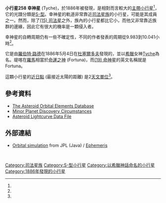 {{for|一颗可能的太陽系行星|堤喀 (假設行星)}}
{{Infobox planet
|width           = 25em
|background      = #FFFFC0 |name=258 幸神星 (Tyche)
 | discoverer=[[卡爾·特奧多爾·羅伯特·路德|羅伯特·路德]]
 | discovered= 1886年5月4日<ref name="jpldata">{{cite web
  |date=2011-04-01|title=JPL Small-Body Database Browser: 258 Tyche
  |url=http://ssd.jpl.nasa.gov/sbdb.cgi?sstr=Tyche
  |accessdate=2011-08-11}}</ref>
 | alt_names=''none''
 | named_after = [[Tyche|Tyche]]
 | mp_category=[[小行星帶|主帶小行星]] ([[司法星族|司法星族]])
 | epoch= 2011年8月27日 ([[儒略日|JD]] 2455800.5)
 | semimajor=2.614002415809747[[天文單位|AU]]
 | perihelion=2.076692683732296AU
 | aphelion=3.151312147887197AU
 | eccentricity=0.2055505874163497
 | period=1543.680449050752[[日|d]] (4.23 [[儒略年|a]])
 | inclination=14.30212365867427[[度|°]]
 | asc_node=207.6547760565616°
 | arg_peri=154.6541389931677°
 | mean_anomaly=98.83291784531782°
 | avg_speed=18.42 km/s
 | dimensions=65 km <ref name="IRAS">[http://www.psi.edu/pds/archive/astdata04/simps04/diamalb.tab Supplemental IRAS Minor Planet Survey] {{webarchive|url=https://web.archive.org/web/20060623213811/http://www.psi.edu/pds/archive/astdata04/simps04/diamalb.tab |date=2006-06-23 }}</ref>
 | mass=~4×10<sup>17</sup> ''(估計值)''
 | density=~2.7 g/cm³ ''(估計值)'' <ref name="Krasinsky">G. A. Krasinsky et al. ''Hidden Mass in the Asteroid Belt'', Icarus, Vol. 158, p. 98 (2002).</ref>
 | surface_grav=~0.025 m/s² ''(估計值)''
 | escape_velocity=~0.04 km/s ''(估計值)''
 | rotation=0.417 d (10.0 [[小時|h]]) <ref name="PDS">[http://www.psi.edu/pds/archive/lc.html PDS lightcurve data] {{webarchive|url=https://web.archive.org/web/20060614093519/http://www.psi.edu/pds/archive/lc.html |date=2006-06-14 }}</ref><ref name="Riccioli">D. Riccioli, C. Blanco, & M. Cigna ''[http://adsabs.harvard.edu/cgi-bin/nph-bib_query?bibcode=2001P%26SS...49..657R&db_key=AST&data_type=HTML&format=&high=444b66a47d18789 Rotational periods of asteroids II]'', Planetary and Space Science, Vol. 49,, p. 657 (2001).</ref>
 | spectral_type=[[S-型小行星|S-型]]
 | abs_magnitude=8.5
 | albedo=0.168 <ref name="IRAS"/>
 | single_temperature=~169 [[熱力學溫標|K]]<br />''max:'' 268 K (-5°C)}}

'''小行星258 幸神星''' (Tyche)，於1886年被發現，是相對而言較大的[[小行星|主帶]][[小行星|小行星]]<ref name="jpldata"/>，它的光譜分類是[[S-型小行星|S-型]]。幸神星的軌道非常靠近[[司法星族|司法星族]]的小行星，可能是其成員之一。然而，除了[[小行星15|(15) 司法星]]之外，族內的小行星都比它小，而他又非常靠近族群的邊緣，因此它有很大的機率是一顆侵入者。

幸神星的自轉周期仍有一些不確定性，不同的作者發表的周期從9.983到10.041小時<ref name="Riccioli"/>。

它是由[[卡爾·特奧多爾·羅伯特·路德|羅伯特·路德]]在1886年5月4日在[[杜塞爾多夫|杜塞爾多夫]]發現的，並以[[希臘神話|希臘]]女神[[堤喀|Tyche]]為名。堤喀在[[羅馬神話|羅馬]]相當於[[命運之神|命運之神]] (Fortuna)，而[[小行星19|(19) 命神星]]的英文名稱就是Fortuna。

這顆小行星的[[近日點|近日點]] (最接近太陽的距離) 是2[[天文單位|天文單位]]<ref name="jpldata"/>。

== 參考資料 ==
<references/>

*[ftp://ftp.lowell.edu/pub/elgb/astorb.html The Asteroid Orbital Elements Database]{{Dead link}}
*[http://cfa-www.harvard.edu/iau/lists/NumberedMPs.html Minor Planet Discovery Circumstances] {{WebCite|url=https://www.webcitation.org/5PkgpxwX0?url=http://cfa-www.harvard.edu/iau/lists/NumberedMPs.html |date=20070621022909 |dateformat=iso }}
*[http://spiff.rit.edu/richmond/parallax/phot/LCSUMPUB.TXT Asteroid Lightcurve Data File] {{WebCite|url=https://www.webcitation.org/5mpv4lLIp?url=http://spiff.rit.edu/richmond/parallax/phot/LCSUMPUB.TXT |date=20100117001210 |dateformat=iso }}

== 外部連結 ==
* [http://ssd.jpl.nasa.gov/sbdb.cgi?sstr=Tyche;orb=1 Orbital simulation] {{Wayback|url=http://ssd.jpl.nasa.gov/sbdb.cgi?sstr=Tyche;orb=1 |date=20210506173337 }} from JPL (Java) / [http://ssd.jpl.nasa.gov/horizons.cgi?find_body=1&body_group=sb&sstr=Tyche Ephemeris] {{Wayback|url=http://ssd.jpl.nasa.gov/horizons.cgi?find_body=1&body_group=sb&sstr=Tyche |date=20120914172646 }}
<br />
{{Minor planets navigator|257 Silesia|259 Aletheia}}
{{小天體}}

{{DEFAULTSORT:Tyche}}
[[Category:司法星族|Category:司法星族]]
[[Category:S-型小行星|Category:S-型小行星]]
[[Category:以希臘神話命名的小行星|Category:以希臘神話命名的小行星]]
[[Category:1886年發現的小行星|Category:1886年發現的小行星]]